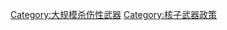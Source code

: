 {{Catnav|頁面分類|人类社会|科技|军事装备|武器|大规模杀伤性武器|核武器|反核運動}}
{{Catmore}}

[[Category:大规模杀伤性武器|Category:大规模杀伤性武器]]
[[Category:核子武器政策|Category:核子武器政策]]